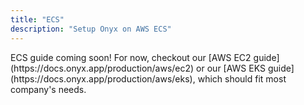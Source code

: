 ```yaml
---
title: "ECS"
description: "Setup Onyx on AWS ECS"
---
```


<Info>
  ECS guide coming soon! For now, checkout our [AWS EC2 guide](https://docs.onyx.app/production/aws/ec2)
  or our [AWS EKS guide](https://docs.onyx.app/production/aws/eks), which should fit most company's needs.
</Info>
